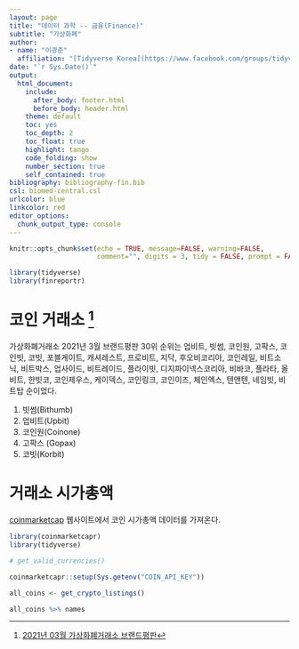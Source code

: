 ```yaml
---
layout: page
title: "데이터 과학 -- 금융(Finance)"
subtitle: "가상화폐"
author:
- name: "이광춘"
  affiliation: "[Tidyverse Korea](https://www.facebook.com/groups/tidyverse/)"
date: "`r Sys.Date()`"
output:
  html_document: 
    include:
      after_body: footer.html
      before_body: header.html
    theme: default
    toc: yes
    toc_depth: 2
    toc_float: true
    highlight: tango
    code_folding: show
    number_section: true
    self_contained: true
bibliography: bibliography-fin.bib
csl: biomed-central.csl
urlcolor: blue
linkcolor: red
editor_options: 
  chunk_output_type: console
---
```


```r
knitr::opts_chunk$set(echo = TRUE, message=FALSE, warning=FALSE,
                      comment="", digits = 3, tidy = FALSE, prompt = FALSE, fig.align = 'center')

library(tidyverse)
library(finreportr)
```

# 코인 거래소 [^coin-exchange] {#coin-exchange}

[^coin-exchange]: [2021년 03월 가상화폐거래소 브랜드평판](http://www.brikorea.com/contents/win_view.php?bn_id=483)

가상화폐거래소 2021년 3월 브랜드평판 30위 순위는 업비트, 빗썸, 코인원, 고팍스, 코인빗, 코빗, 포블게이트, 캐셔레스트, 프로비트, 지닥, 후오비코리아, 코인레일, 비트소닉, 비트박스, 업사이드, 비트레이드, 플라이빗, 디지파이넥스코리아, 비바코, 플라타, 올비트, 한빗코, 코인제우스, 케이덱스, 코인링크, 코인이즈, 체인엑스, 텐앤텐, 네임빗, 비트탑 순이었다.

1. 빗썸(Bithumb)
1. 업비트(Upbit)
1. 코인원(Coinone)
1. 고팍스 (Gopax)
1. 코빗(Korbit)

# 거래소 시가총액 {#marcap}

[coinmarketcap](https://coinmarketcap.com/ko/) 웹사이트에서 코인 시가총액 데이터를 가져온다.

```r
library(coinmarketcapr)
library(tidyverse)

# get_valid_currencies()

coinmarketcapr::setup(Sys.getenv("COIN_API_KEY"))

all_coins <- get_crypto_listings()

all_coins %>% names
```


